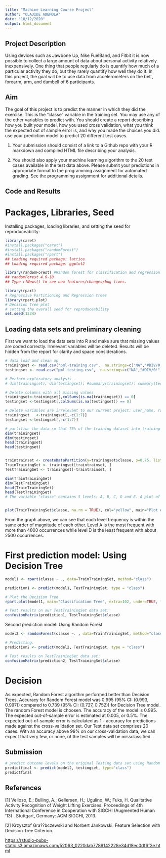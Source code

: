 ```yaml
---
title: "Machine Learning Course Project"
author: "OLAJIDE ADEMOLA"
date: "10/12/2020"
output: html_document
---
```




## Project Description
Using devices such as Jawbone Up, Nike FuelBand, and Fitbit it is now possible to collect a large amount of data about personal activity relatively inexpensively. One thing that people regularly do is quantify how much of a particular activity they do, but they rarely quantify how well they do it. In this project, the goal will be to use data from accelerometers on the belt, forearm, arm, and dumbell of 6 participants.


## Aim
The goal of this project is to predict the manner in which they did the exercise. This is the “classe” variable in the training set. You may use any of the other variables to predict with. You should create a report describing how you built your model, how you used cross validation, what you think the expected out of sample error is, and why you made the choices you did. use your prediction model to predict 20 different test cases.

1. Your submission should consist of a link to a Github repo with your R markdown and compiled HTML file describing your analysis.

2. You should also apply your machine learning algorithm to the 20 test cases available in the test data above. Please submit your predictions in appropriate format to the programming assignment for automated grading. See the programming assignment for additional details.

## Code and Results

# Packages, Libraries, Seed

Installing packages, loading libraries, and setting the seed for reproduceability:
```r
library(caret)
#install.packages("caret")
#install.packages("randomForest")
#install.packages("rpart")
## Loading required package: lattice
## Loading required package: ggplot2
```

```r
library(randomForest) #Random forest for classification and regression
## randomForest 4.6-10
## Type rfNews() to see new features/changes/bug fixes.
```


```r
library(rpart) 
# Regressive Partitioning and Regression trees
library(rpart.plot) 
# Decision Tree plot
# setting the overall seed for reproduceability
set.seed(1234)
```

## Loading data sets and preliminary cleaning

First we want to load the data sets into R and make sure that missing values are coded correctly.
Irrelevant variables will be deleted.
Results will be hidden from the report for clarity and space considerations.
```r


# data load and clean up
trainingset <- read.csv("pml-training.csv",  na.strings=c("NA","#DIV/0!", ""))
testingset <- read.csv("pml-testing.csv",  na.strings=c("NA","#DIV/0!", ""))

# Perform exploratory analysis - 
# dim(trainingset); dim(testingset); #summary(trainingset); summary(testingset); #str(trainingset); str(testingset); head(trainingset); #head(testingset);               

# Delete columns with all missing values
trainingset<-trainingset[,colSums(is.na(trainingset)) == 0]
testingset <-testingset[,colSums(is.na(testingset)) == 0]

# Delete variables are irrelevant to our current project: user_name, raw_timestamp_part_1, raw_timestamp_part_,2 cvtd_timestamp, new_window, and  num_window (columns 1 to 7). 
trainingset   <-trainingset[,-c(1:7)]
testingset <-testingset[,-c(1:7)]

# partition the data so that 75% of the training dataset into training and the remaining 25% to testing
dim(trainingset)
dim(testingset)
head(trainingset)
head(testingset)


traintrainset <- createDataPartition(y=trainingset$classe, p=0.75, list=FALSE)
TrainTrainingSet <- trainingset[traintrainset, ] 
TestTrainingSet <- trainingset[-traintrainset, ]

dim(TrainTrainingSet)
dim(TestTrainingSet)
head(TrainTrainingSet)
head(TestTrainingSet)
# The variable "classe" contains 5 levels: A, B, C, D and E. A plot of the outcome variable will allow us to see the frequency of each levels in the TrainTrainingSet data set and # compare one another.


plot(TrainTrainingSet$classe, na.rm = TRUE), col="yellow", main="Plot of levels of variable classe within the TrainTrainingSet data set", xlab="classe", ylab ="Frequency")
```

From the graph above, we can see that each level frequency is within the same order of magnitude of each other. Level A is the most frequent with more than 4000 occurrences while level D is the least frequent with about 2500 occurrences.

# First prediction model: Using Decision Tree

```r
model1 <- rpart(classe ~ ., data=TrainTrainingSet, method="class")

prediction1 <- predict(model1, TestTrainingSet, type = "class")

# Plot the Decision Tree
rpart.plot(model1, main="Classification Tree", extra=102, under=TRUE, faclen=0)
```


```r
# Test results on our TestTrainingSet data set:
confusionMatrix(prediction1, TestTrainingSet$classe)
```
Second prediction model: Using Random Forest

```r
model2 <- randomForest(classe ~. , data=TrainTrainingSet, method="class")

# Predicting:
prediction2 <- predict(model2, TestTrainingSet, type = "class")

# Test results on TestTrainingSet data set:
confusionMatrix(prediction2, TestTrainingSet$classe)
```

# Decision

As expected, Random Forest algorithm performed better than Decision Trees.
Accuracy for Random Forest model was 0.995 (95% CI: (0.993, 0.997)) compared to 0.739 (95% CI: (0.727, 0.752)) for Decision Tree model. The random Forest model is choosen. The accuracy of the model is 0.995. The expected out-of-sample error is estimated at 0.005, or 0.5%. The expected out-of-sample error is calculated as 1 - accuracy for predictions made against the cross-validation set. Our Test data set comprises 20 cases. With an accuracy above 99% on our cross-validation data, we can expect that very few, or none, of the test samples will be missclassified.

## Submission
```r
# predict outcome levels on the original Testing data set using Random Forest algorithm
predictfinal <- predict(model2, testingset, type="class")
predictfinal
```
## References
[1] Velloso, E.; Bulling, A.; Gellersen, H.; Ugulino, W.; Fuks, H. Qualitative Activity Recognition of Weight Lifting Exercises. Proceedings of 4th International Conference in Cooperation with SIGCHI (Augmented Human ’13) . Stuttgart, Germany: ACM SIGCHI, 2013.

[2] Krzysztof Gra??bczewski and Norbert Jankowski. Feature Selection with Decision Tree Criterion.

<https://rstudio-pubs-static.s3.amazonaws.com/52063_0220dab7789142228e34d18ec0df6f3e.html>
